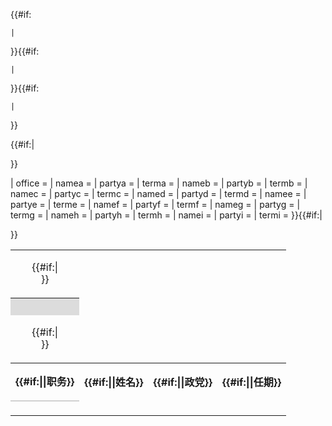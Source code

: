 <table class="infobox {{{bodyclass|}}}" cellspacing="5"  style="width: auto; text-align:left; line-height: 1.2em; {{#switch:{{lc:{{{align|{{{float|right}}}}}} }}
 | left = margin-left: 0em; margin-right: 1em; float: left; clear: left;
 | none = margin-left: 0em; margin-right: 0em; float: none; clear: none;
 | center = margin-left: auto; margin-right: auto; float: none; clear: none;
 | right
 | #default = margin-left: 1em; margin-right: 0em; float: right; clear: right;
 }}">
{{#if:{{{topimage|}}}
 |<tr><td colspan={{#if:{{{party_column|}}}|4|3}} style="text-align: center; {{{topimagestyle|}}}">{{{topimage}}}{{#if:{{{topcaption|}}}|<br /><span style="{{{topcaptionstyle|}}}">{{{topcaption}}}</span>}}</td></tr>
}}{{#if:{{{above|}}}
 |<tr><th colspan={{#if:{{{party_column|}}}|4|3}} style="line-height: 1.5em; font-size: 110%; background:#DCDCDC; text-align: center; {{{abovestyle|}}}">{{{above}}}</th></tr>
}}{{#if:{{{image|}}}
 |<tr><td colspan={{#if:{{{party_column|}}}|4|3}} style="text-align: center; {{{imagestyle|}}}">{{{image}}}{{#if:{{{caption|}}}|<br /><span style="{{{captionstyle|}}}">{{{caption}}}</span>}}</td></tr>
}}<tr>
<th scope="col">{{#if:{{{office_label|}}}|{{{office_label}}}|<span class="smallcaps" style="font-variant:small-caps">职务</span>}}</th>
<th scope="col">{{#if:{{{name_label|}}}|{{{name_label}}}|<span class="smallcaps" style="font-variant:small-caps">姓名</span>}}</th>
{{#if:{{{party_column|}}}|<th scope="col">{{#if:{{{party_label|}}}|{{{party_label}}}|<span class="smallcaps" style="font-variant:small-caps">政党</span>}}</th>}}
<th scope="col">{{#if:{{{term_label|}}}|{{{term_label}}}|<span class="smallcaps" style="font-variant:small-caps">任期</span>}}</th>
</tr>{{infobox cabinet/row|party_column = {{{party_column|}}}
| name_style = {{{name_style|}}} | border_color = {{#if:{{{border_color1|}}}|{{{border_color1}}}|#000}}
| office = {{{office1|}}}
| namea = {{{name1a|}}} | partya = {{{party1a|}}} | terma = {{{term1a|}}}
| nameb = {{{name1b|}}} | partyb = {{{party1b|}}} | termb = {{{term1b|}}}
| namec = {{{name1c|}}} | partyc = {{{party1c|}}} | termc = {{{term1c|}}}
| named = {{{name1d|}}} | partyd = {{{party1d|}}} | termd = {{{term1d|}}}
| namee = {{{name1e|}}} | partye = {{{party1e|}}} | terme = {{{term1e|}}}
| namef = {{{name1f|}}} | partyf = {{{party1f|}}} | termf = {{{term1f|}}}
| nameg = {{{name1g|}}} | partyg = {{{party1g|}}} | termg = {{{term1g|}}}
| nameh = {{{name1h|}}} | partyh = {{{party1h|}}} | termh = {{{term1h|}}}
| namei = {{{name1i|}}} | partyi = {{{party1i|}}} | termi = {{{term1i|}}}
}}{{infobox cabinet/row|party_column = {{{party_column|}}}
| name_style = {{{name_style|}}} | border_color = {{{border_color2|}}}
| office = {{{office2|}}}
| namea = {{{name2a|}}} | partya = {{{party2a|}}} | terma = {{{term2a|}}}
| nameb = {{{name2b|}}} | partyb = {{{party2b|}}} | termb = {{{term2b|}}}
| namec = {{{name2c|}}} | partyc = {{{party2c|}}} | termc = {{{term2c|}}}
| named = {{{name2d|}}} | partyd = {{{party2d|}}} | termd = {{{term2d|}}}
| namee = {{{name2e|}}} | partye = {{{party2e|}}} | terme = {{{term2e|}}}
| namef = {{{name2f|}}} | partyf = {{{party2f|}}} | termf = {{{term2f|}}}
| nameg = {{{name2g|}}} | partyg = {{{party2g|}}} | termg = {{{term2g|}}}
| nameh = {{{name2h|}}} | partyh = {{{party2h|}}} | termh = {{{term2h|}}}
| namei = {{{name2i|}}} | partyi = {{{party2i|}}} | termi = {{{term2i|}}}
}}{{infobox cabinet/row|party_column = {{{party_column|}}}
| name_style = {{{name_style|}}} | border_color = {{{border_color3|}}}
| office = {{{office3|}}}
| namea = {{{name3a|}}} | partya = {{{party3a|}}} | terma = {{{term3a|}}}
| nameb = {{{name3b|}}} | partyb = {{{party3b|}}} | termb = {{{term3b|}}}
| namec = {{{name3c|}}} | partyc = {{{party3c|}}} | termc = {{{term3c|}}}
| named = {{{name3d|}}} | partyd = {{{party3d|}}} | termd = {{{term3d|}}}
| namee = {{{name3e|}}} | partye = {{{party3e|}}} | terme = {{{term3e|}}}
| namef = {{{name3f|}}} | partyf = {{{party3f|}}} | termf = {{{term3f|}}}
| nameg = {{{name3g|}}} | partyg = {{{party3g|}}} | termg = {{{term3g|}}}
| nameh = {{{name3h|}}} | partyh = {{{party3h|}}} | termh = {{{term3h|}}}
}}{{infobox cabinet/row|party_column = {{{party_column|}}}
| name_style = {{{name_style|}}} | border_color = {{{border_color4|}}}
| office = {{{office4|}}}
| namea = {{{name4a|}}} | partya = {{{party4a|}}} | terma = {{{term4a|}}}
| nameb = {{{name4b|}}} | partyb = {{{party4b|}}} | termb = {{{term4b|}}}
| namec = {{{name4c|}}} | partyc = {{{party4c|}}} | termc = {{{term4c|}}}
| named = {{{name4d|}}} | partyd = {{{party4d|}}} | termd = {{{term4d|}}}
| namee = {{{name4e|}}} | partye = {{{party4e|}}} | terme = {{{term4e|}}}
| namef = {{{name4f|}}} | partyf = {{{party4f|}}} | termf = {{{term4f|}}}
| nameg = {{{name4g|}}} | partyg = {{{party4g|}}} | termg = {{{term4g|}}}
| nameh = {{{name4h|}}} | partyh = {{{party4h|}}} | termh = {{{term4h|}}}
}}{{infobox cabinet/row|party_column = {{{party_column|}}}
| name_style = {{{name_style|}}} | border_color = {{{border_color5|}}}
| office = {{{office5|}}}
| namea = {{{name5a|}}} | partya = {{{party5a|}}} | terma = {{{term5a|}}}
| nameb = {{{name5b|}}} | partyb = {{{party5b|}}} | termb = {{{term5b|}}}
| namec = {{{name5c|}}} | partyc = {{{party5c|}}} | termc = {{{term5c|}}}
| named = {{{name5d|}}} | partyd = {{{party5d|}}} | termd = {{{term5d|}}}
| namee = {{{name5e|}}} | partye = {{{party5e|}}} | terme = {{{term5e|}}}
| namef = {{{name5f|}}} | partyf = {{{party5f|}}} | termf = {{{term5f|}}}
| nameg = {{{name5g|}}} | partyg = {{{party5g|}}} | termg = {{{term5g|}}}
| nameh = {{{name5h|}}} | partyh = {{{party5h|}}} | termh = {{{term5h|}}}
}}{{infobox cabinet/row|party_column = {{{party_column|}}}
| name_style = {{{name_style|}}} | border_color = {{{border_color6|}}}
| office = {{{office6|}}}
| namea = {{{name6a|}}} | partya = {{{party6a|}}} | terma = {{{term6a|}}}
| nameb = {{{name6b|}}} | partyb = {{{party6b|}}} | termb = {{{term6b|}}}
| namec = {{{name6c|}}} | partyc = {{{party6c|}}} | termc = {{{term6c|}}}
| named = {{{name6d|}}} | partyd = {{{party6d|}}} | termd = {{{term6d|}}}
| namee = {{{name6e|}}} | partye = {{{party6e|}}} | terme = {{{term6e|}}}
| namef = {{{name6f|}}} | partyf = {{{party6f|}}} | termf = {{{term6f|}}}
| nameg = {{{name6g|}}} | partyg = {{{party6g|}}} | termg = {{{term6g|}}}
| nameh = {{{name6h|}}} | partyh = {{{party6h|}}} | termh = {{{term6h|}}}
}}{{infobox cabinet/row|party_column = {{{party_column|}}}
| name_style = {{{name_style|}}} | border_color = {{{border_color7|}}}
| office = {{{office7|}}}
| namea = {{{name7a|}}} | partya = {{{party7a|}}} | terma = {{{term7a|}}}
| nameb = {{{name7b|}}} | partyb = {{{party7b|}}} | termb = {{{term7b|}}}
| namec = {{{name7c|}}} | partyc = {{{party7c|}}} | termc = {{{term7c|}}}
| named = {{{name7d|}}} | partyd = {{{party7d|}}} | termd = {{{term7d|}}}
| namee = {{{name7e|}}} | partye = {{{party7e|}}} | terme = {{{term7e|}}}
| namef = {{{name7f|}}} | partyf = {{{party7f|}}} | termf = {{{term7f|}}}
| nameg = {{{name7g|}}} | partyg = {{{party7g|}}} | termg = {{{term7g|}}}
| nameh = {{{name7h|}}} | partyh = {{{party7h|}}} | termh = {{{term7h|}}}
}}{{infobox cabinet/row|party_column = {{{party_column|}}}
| name_style = {{{name_style|}}} | border_color = {{{border_color8|}}}
| office = {{{office8|}}}
| namea = {{{name8a|}}} | partya = {{{party8a|}}} | terma = {{{term8a|}}}
| nameb = {{{name8b|}}} | partyb = {{{party8b|}}} | termb = {{{term8b|}}}
| namec = {{{name8c|}}} | partyc = {{{party8c|}}} | termc = {{{term8c|}}}
| named = {{{name8d|}}} | partyd = {{{party8d|}}} | termd = {{{term8d|}}}
| namee = {{{name8e|}}} | partye = {{{party8e|}}} | terme = {{{term8e|}}}
| namef = {{{name8f|}}} | partyf = {{{party8f|}}} | termf = {{{term8f|}}}
| nameg = {{{name8g|}}} | partyg = {{{party8g|}}} | termg = {{{term8g|}}}
| nameh = {{{name8h|}}} | partyh = {{{party8h|}}} | termh = {{{term8h|}}}
}}{{infobox cabinet/row|party_column = {{{party_column|}}}
| name_style = {{{name_style|}}} | border_color = {{{border_color9|}}}
| office = {{{office9|}}}
| namea = {{{name9a|}}} | partya = {{{party9a|}}} | terma = {{{term9a|}}}
| nameb = {{{name9b|}}} | partyb = {{{party9b|}}} | termb = {{{term9b|}}}
| namec = {{{name9c|}}} | partyc = {{{party9c|}}} | termc = {{{term9c|}}}
| named = {{{name9d|}}} | partyd = {{{party9d|}}} | termd = {{{term9d|}}}
| namee = {{{name9e|}}} | partye = {{{party9e|}}} | terme = {{{term9e|}}}
| namef = {{{name9f|}}} | partyf = {{{party9f|}}} | termf = {{{term9f|}}}
| nameg = {{{name9g|}}} | partyg = {{{party9g|}}} | termg = {{{term9g|}}}
| nameh = {{{name9h|}}} | partyh = {{{party9h|}}} | termh = {{{term9h|}}}
}}{{infobox cabinet/row|party_column = {{{party_column|}}}
| name_style = {{{name_style|}}} | border_color = {{{border_color10|}}}
| office = {{{office10|}}}
| namea = {{{name10a|}}} | partya = {{{party10a|}}} | terma = {{{term10a|}}}
| nameb = {{{name10b|}}} | partyb = {{{party10b|}}} | termb = {{{term10b|}}}
| namec = {{{name10c|}}} | partyc = {{{party10c|}}} | termc = {{{term10c|}}}
| named = {{{name10d|}}} | partyd = {{{party10d|}}} | termd = {{{term10d|}}}
| namee = {{{name10e|}}} | partye = {{{party10e|}}} | terme = {{{term10e|}}}
| namef = {{{name10f|}}} | partyf = {{{party10f|}}} | termf = {{{term10f|}}}
| nameg = {{{name10g|}}} | partyg = {{{party10g|}}} | termg = {{{term10g|}}}
| nameh = {{{name10h|}}} | partyh = {{{party10h|}}} | termh = {{{term10h|}}}
}}{{infobox cabinet/row|party_column = {{{party_column|}}}
| name_style = {{{name_style|}}} | border_color = {{{border_color11|}}}
| office = {{{office11|}}}
| namea = {{{name11a|}}} | partya = {{{party11a|}}} | terma = {{{term11a|}}}
| nameb = {{{name11b|}}} | partyb = {{{party11b|}}} | termb = {{{term11b|}}}
| namec = {{{name11c|}}} | partyc = {{{party11c|}}} | termc = {{{term11c|}}}
| named = {{{name11d|}}} | partyd = {{{party11d|}}} | termd = {{{term11d|}}}
| namee = {{{name11e|}}} | partye = {{{party11e|}}} | terme = {{{term11e|}}}
| namef = {{{name11f|}}} | partyf = {{{party11f|}}} | termf = {{{term11f|}}}
| nameg = {{{name11g|}}} | partyg = {{{party11g|}}} | termg = {{{term11g|}}}
| nameh = {{{name11h|}}} | partyh = {{{party11h|}}} | termh = {{{term11h|}}}
}}{{infobox cabinet/row|party_column = {{{party_column|}}}
| name_style = {{{name_style|}}} | border_color = {{{border_color12|}}}
| office = {{{office12|}}}
| namea = {{{name12a|}}} | partya = {{{party12a|}}} | terma = {{{term12a|}}}
| nameb = {{{name12b|}}} | partyb = {{{party12b|}}} | termb = {{{term12b|}}}
| namec = {{{name12c|}}} | partyc = {{{party12c|}}} | termc = {{{term12c|}}}
| named = {{{name12d|}}} | partyd = {{{party12d|}}} | termd = {{{term12d|}}}
| namee = {{{name12e|}}} | partye = {{{party12e|}}} | terme = {{{term12e|}}}
| namef = {{{name12f|}}} | partyf = {{{party12f|}}} | termf = {{{term12f|}}}
| nameg = {{{name12g|}}} | partyg = {{{party12g|}}} | termg = {{{term12g|}}}
| nameh = {{{name12h|}}} | partyh = {{{party12h|}}} | termh = {{{term12h|}}}
}}{{infobox cabinet/row|party_column = {{{party_column|}}}
| name_style = {{{name_style|}}} | border_color = {{{border_color13|}}}
| office = {{{office13|}}}
| namea = {{{name13a|}}} | partya = {{{party13a|}}} | terma = {{{term13a|}}}
| nameb = {{{name13b|}}} | partyb = {{{party13b|}}} | termb = {{{term13b|}}}
| namec = {{{name13c|}}} | partyc = {{{party13c|}}} | termc = {{{term13c|}}}
| named = {{{name13d|}}} | partyd = {{{party13d|}}} | termd = {{{term13d|}}}
| namee = {{{name13e|}}} | partye = {{{party13e|}}} | terme = {{{term13e|}}}
| namef = {{{name13f|}}} | partyf = {{{party13f|}}} | termf = {{{term13f|}}}
| nameg = {{{name13g|}}} | partyg = {{{party13g|}}} | termg = {{{term13g|}}}
| nameh = {{{name13h|}}} | partyh = {{{party13h|}}} | termh = {{{term13h|}}}
}}{{infobox cabinet/row|party_column = {{{party_column|}}}
| name_style = {{{name_style|}}} | border_color = {{{border_color14|}}}
| office = {{{office14|}}}
| namea = {{{name14a|}}} | partya = {{{party14a|}}} | terma = {{{term14a|}}}
| nameb = {{{name14b|}}} | partyb = {{{party14b|}}} | termb = {{{term14b|}}}
| namec = {{{name14c|}}} | partyc = {{{party14c|}}} | termc = {{{term14c|}}}
| named = {{{name14d|}}} | partyd = {{{party14d|}}} | termd = {{{term14d|}}}
| namee = {{{name14e|}}} | partye = {{{party14e|}}} | terme = {{{term14e|}}}
| namef = {{{name14f|}}} | partyf = {{{party14f|}}} | termf = {{{term14f|}}}
| nameg = {{{name14g|}}} | partyg = {{{party14g|}}} | termg = {{{term14g|}}}
| nameh = {{{name14h|}}} | partyh = {{{party14h|}}} | termh = {{{term14h|}}}
}}{{infobox cabinet/row|party_column = {{{party_column|}}}
| name_style = {{{name_style|}}} | border_color = {{{border_color15|}}}
| office = {{{office15|}}}
| namea = {{{name15a|}}} | partya = {{{party15a|}}} | terma = {{{term15a|}}}
| nameb = {{{name15b|}}} | partyb = {{{party15b|}}} | termb = {{{term15b|}}}
| namec = {{{name15c|}}} | partyc = {{{party15c|}}} | termc = {{{term15c|}}}
| named = {{{name15d|}}} | partyd = {{{party15d|}}} | termd = {{{term15d|}}}
| namee = {{{name15e|}}} | partye = {{{party15e|}}} | terme = {{{term15e|}}}
| namef = {{{name15f|}}} | partyf = {{{party15f|}}} | termf = {{{term15f|}}}
| nameg = {{{name15g|}}} | partyg = {{{party15g|}}} | termg = {{{term15g|}}}
| nameh = {{{name15h|}}} | partyh = {{{party15h|}}} | termh = {{{term15h|}}}
}}{{infobox cabinet/row|party_column = {{{party_column|}}}
| name_style = {{{name_style|}}} | border_color = {{{border_color16|}}}
| office = {{{office16|}}}
| namea = {{{name16a|}}} | partya = {{{party16a|}}} | terma = {{{term16a|}}}
| nameb = {{{name16b|}}} | partyb = {{{party16b|}}} | termb = {{{term16b|}}}
| namec = {{{name16c|}}} | partyc = {{{party16c|}}} | termc = {{{term16c|}}}
| named = {{{name16d|}}} | partyd = {{{party16d|}}} | termd = {{{term16d|}}}
| namee = {{{name16e|}}} | partye = {{{party16e|}}} | terme = {{{term16e|}}}
| namef = {{{name16f|}}} | partyf = {{{party16f|}}} | termf = {{{term16f|}}}
| nameg = {{{name16g|}}} | partyg = {{{party16g|}}} | termg = {{{term16g|}}}
| nameh = {{{name16h|}}} | partyh = {{{party16h|}}} | termh = {{{term16h|}}}
}}{{infobox cabinet/row|party_column = {{{party_column|}}}
| name_style = {{{name_style|}}} | border_color = {{{border_color17|}}}
| office = {{{office17|}}}
| namea = {{{name17a|}}} | partya = {{{party17a|}}} | terma = {{{term17a|}}}
| nameb = {{{name17b|}}} | partyb = {{{party17b|}}} | termb = {{{term17b|}}}
| namec = {{{name17c|}}} | partyc = {{{party17c|}}} | termc = {{{term17c|}}}
| named = {{{name17d|}}} | partyd = {{{party17d|}}} | termd = {{{term17d|}}}
| namee = {{{name17e|}}} | partye = {{{party17e|}}} | terme = {{{term17e|}}}
| namef = {{{name17f|}}} | partyf = {{{party17f|}}} | termf = {{{term17f|}}}
| nameg = {{{name17g|}}} | partyg = {{{party17g|}}} | termg = {{{term17g|}}}
| nameh = {{{name17h|}}} | partyh = {{{party17h|}}} | termh = {{{term17h|}}}
}}{{infobox cabinet/row|party_column = {{{party_column|}}}
| name_style = {{{name_style|}}} | border_color = {{{border_color18|}}}
| office = {{{office18|}}}
| namea = {{{name18a|}}} | partya = {{{party18a|}}} | terma = {{{term18a|}}}
| nameb = {{{name18b|}}} | partyb = {{{party18b|}}} | termb = {{{term18b|}}}
| namec = {{{name18c|}}} | partyc = {{{party18c|}}} | termc = {{{term18c|}}}
| named = {{{name18d|}}} | partyd = {{{party18d|}}} | termd = {{{term18d|}}}
| namee = {{{name18e|}}} | partye = {{{party18e|}}} | terme = {{{term18e|}}}
| namef = {{{name18f|}}} | partyf = {{{party18f|}}} | termf = {{{term18f|}}}
| nameg = {{{name18g|}}} | partyg = {{{party18g|}}} | termg = {{{term18g|}}}
| nameh = {{{name18h|}}} | partyh = {{{party18h|}}} | termh = {{{term18h|}}}
}}{{infobox cabinet/row|party_column = {{{party_column|}}}
| name_style = {{{name_style|}}} | border_color = {{{border_color19|}}}
| office = {{{office19|}}}
| namea = {{{name19a|}}} | partya = {{{party19a|}}} | terma = {{{term19a|}}}
| nameb = {{{name19b|}}} | partyb = {{{party19b|}}} | termb = {{{term19b|}}}
| namec = {{{name19c|}}} | partyc = {{{party19c|}}} | termc = {{{term19c|}}}
| named = {{{name19d|}}} | partyd = {{{party19d|}}} | termd = {{{term19d|}}}
| namee = {{{name19e|}}} | partye = {{{party19e|}}} | terme = {{{term19e|}}}
| namef = {{{name19f|}}} | partyf = {{{party19f|}}} | termf = {{{term19f|}}}
| nameg = {{{name19g|}}} | partyg = {{{party19g|}}} | termg = {{{term19g|}}}
| nameh = {{{name19h|}}} | partyh = {{{party19h|}}} | termh = {{{term19h|}}}
}}{{infobox cabinet/row|party_column = {{{party_column|}}}
| name_style = {{{name_style|}}} | border_color = {{{border_color20|}}}
| office = {{{office20|}}}
| namea = {{{name20a|}}} | partya = {{{party20a|}}} | terma = {{{term20a|}}}
| nameb = {{{name20b|}}} | partyb = {{{party20b|}}} | termb = {{{term20b|}}}
| namec = {{{name20c|}}} | partyc = {{{party20c|}}} | termc = {{{term20c|}}}
| named = {{{name20d|}}} | partyd = {{{party20d|}}} | termd = {{{term20d|}}}
| namee = {{{name20e|}}} | partye = {{{party20e|}}} | terme = {{{term20e|}}}
| namef = {{{name20f|}}} | partyf = {{{party20f|}}} | termf = {{{term20f|}}}
| nameg = {{{name20g|}}} | partyg = {{{party20g|}}} | termg = {{{term20g|}}}
| nameh = {{{name20h|}}} | partyh = {{{party20h|}}} | termh = {{{term20h|}}}
}}{{infobox cabinet/row|party_column = {{{party_column|}}}
| name_style = {{{name_style|}}} | border_color = {{{border_color21|}}}
| office = {{{office21|}}}
| namea = {{{name21a|}}} | partya = {{{party21a|}}} | terma = {{{term21a|}}}
| nameb = {{{name21b|}}} | partyb = {{{party21b|}}} | termb = {{{term21b|}}}
| namec = {{{name21c|}}} | partyc = {{{party21c|}}} | termc = {{{term21c|}}}
| named = {{{name21d|}}} | partyd = {{{party21d|}}} | termd = {{{term21d|}}}
| namee = {{{name21e|}}} | partye = {{{party21e|}}} | terme = {{{term21e|}}}
| namef = {{{name21f|}}} | partyf = {{{party21f|}}} | termf = {{{term21f|}}}
| nameg = {{{name21g|}}} | partyg = {{{party21g|}}} | termg = {{{term21g|}}}
| nameh = {{{name21h|}}} | partyh = {{{party21h|}}} | termh = {{{term21h|}}}
}}{{infobox cabinet/row|party_column = {{{party_column|}}}
| name_style = {{{name_style|}}} | border_color = {{{border_color22|}}}
| office = {{{office22|}}}
| namea = {{{name22a|}}} | partya = {{{party22a|}}} | terma = {{{term22a|}}}
| nameb = {{{name22b|}}} | partyb = {{{party22b|}}} | termb = {{{term22b|}}}
| namec = {{{name22c|}}} | partyc = {{{party22c|}}} | termc = {{{term22c|}}}
| named = {{{name22d|}}} | partyd = {{{party22d|}}} | termd = {{{term22d|}}}
| namee = {{{name22e|}}} | partye = {{{party22e|}}} | terme = {{{term22e|}}}
| namef = {{{name22f|}}} | partyf = {{{party22f|}}} | termf = {{{term22f|}}}
| nameg = {{{name22g|}}} | partyg = {{{party22g|}}} | termg = {{{term22g|}}}
| nameh = {{{name22h|}}} | partyh = {{{party22h|}}} | termh = {{{term22h|}}}
}}{{infobox cabinet/row|party_column = {{{party_column|}}}
| name_style = {{{name_style|}}} | border_color = {{{border_color23|}}}
| office = {{{office23|}}}
| namea = {{{name23a|}}} | partya = {{{party23a|}}} | terma = {{{term23a|}}}
| nameb = {{{name23b|}}} | partyb = {{{party23b|}}} | termb = {{{term23b|}}}
| namec = {{{name23c|}}} | partyc = {{{party23c|}}} | termc = {{{term23c|}}}
| named = {{{name23d|}}} | partyd = {{{party23d|}}} | termd = {{{term23d|}}}
| namee = {{{name23e|}}} | partye = {{{party23e|}}} | terme = {{{term23e|}}}
| namef = {{{name23f|}}} | partyf = {{{party23f|}}} | termf = {{{term23f|}}}
| nameg = {{{name23g|}}} | partyg = {{{party23g|}}} | termg = {{{term23g|}}}
| nameh = {{{name23h|}}} | partyh = {{{party23h|}}} | termh = {{{term23h|}}}
}}{{infobox cabinet/row|party_column = {{{party_column|}}}
| name_style = {{{name_style|}}} | border_color = {{{border_color24|}}}
| office = {{{office24|}}}
| namea = {{{name24a|}}} | partya = {{{party24a|}}} | terma = {{{term24a|}}}
| nameb = {{{name24b|}}} | partyb = {{{party24b|}}} | termb = {{{term24b|}}}
| namec = {{{name24c|}}} | partyc = {{{party24c|}}} | termc = {{{term24c|}}}
| named = {{{name24d|}}} | partyd = {{{party24d|}}} | termd = {{{term24d|}}}
| namee = {{{name24e|}}} | partye = {{{party24e|}}} | terme = {{{term24e|}}}
| namef = {{{name24f|}}} | partyf = {{{party24f|}}} | termf = {{{term24f|}}}
| nameg = {{{name24g|}}} | partyg = {{{party24g|}}} | termg = {{{term24g|}}}
| nameh = {{{name24h|}}} | partyh = {{{party24h|}}} | termh = {{{term24h|}}}
}}{{infobox cabinet/row|party_column = {{{party_column|}}}
| name_style = {{{name_style|}}} | border_color = {{{border_color25|}}}
| office = {{{office25|}}}
| namea = {{{name25a|}}} | partya = {{{party25a|}}} | terma = {{{term25a|}}}
| nameb = {{{name25b|}}} | partyb = {{{party25b|}}} | termb = {{{term25b|}}}
| namec = {{{name25c|}}} | partyc = {{{party25c|}}} | termc = {{{term25c|}}}
| named = {{{name25d|}}} | partyd = {{{party25d|}}} | termd = {{{term25d|}}}
| namee = {{{name25e|}}} | partye = {{{party25e|}}} | terme = {{{term25e|}}}
| namef = {{{name25f|}}} | partyf = {{{party25f|}}} | termf = {{{term25f|}}}
| nameg = {{{name25g|}}} | partyg = {{{party25g|}}} | termg = {{{term25g|}}}
| nameh = {{{name25h|}}} | partyh = {{{party25h|}}} | termh = {{{term25h|}}}
}}{{infobox cabinet/row|party_column = {{{party_column|}}}
| name_style = {{{name_style|}}} | border_color = {{{border_color26|}}}
| office = {{{office26|}}}
| namea = {{{name26a|}}} | partya = {{{party26a|}}} | terma = {{{term26a|}}}
| nameb = {{{name26b|}}} | partyb = {{{party26b|}}} | termb = {{{term26b|}}}
| namec = {{{name26c|}}} | partyc = {{{party26c|}}} | termc = {{{term26c|}}}
| named = {{{name26d|}}} | partyd = {{{party26d|}}} | termd = {{{term26d|}}}
| namee = {{{name26e|}}} | partye = {{{party26e|}}} | terme = {{{term26e|}}}
| namef = {{{name26f|}}} | partyf = {{{party26f|}}} | termf = {{{term26f|}}}
| nameg = {{{name26g|}}} | partyg = {{{party26g|}}} | termg = {{{term26g|}}}
| nameh = {{{name26h|}}} | partyh = {{{party26h|}}} | termh = {{{term26h|}}}
}}{{infobox cabinet/row|party_column = {{{party_column|}}}
| name_style = {{{name_style|}}} | border_color = {{{border_color27|}}}
| office = {{{office27|}}}
| namea = {{{name27a|}}} | partya = {{{party27a|}}} | terma = {{{term27a|}}}
| nameb = {{{name27b|}}} | partyb = {{{party27b|}}} | termb = {{{term27b|}}}
| namec = {{{name27c|}}} | partyc = {{{party27c|}}} | termc = {{{term27c|}}}
| named = {{{name27d|}}} | partyd = {{{party27d|}}} | termd = {{{term27d|}}}
| namee = {{{name27e|}}} | partye = {{{party27e|}}} | terme = {{{term27e|}}}
| namef = {{{name27f|}}} | partyf = {{{party27f|}}} | termf = {{{term27f|}}}
| nameg = {{{name27g|}}} | partyg = {{{party27g|}}} | termg = {{{term27g|}}}
| nameh = {{{name27h|}}} | partyh = {{{party27h|}}} | termh = {{{term27h|}}}
}}{{infobox cabinet/row|party_column = {{{party_column|}}}
| name_style = {{{name_style|}}} | border_color = {{{border_color28|}}}
| office = {{{office28|}}}
| namea = {{{name28a|}}} | partya = {{{party28a|}}} | terma = {{{term28a|}}}
| nameb = {{{name28b|}}} | partyb = {{{party28b|}}} | termb = {{{term28b|}}}
| namec = {{{name28c|}}} | partyc = {{{party28c|}}} | termc = {{{term28c|}}}
| named = {{{name28d|}}} | partyd = {{{party28d|}}} | termd = {{{term28d|}}}
| namee = {{{name28e|}}} | partye = {{{party28e|}}} | terme = {{{term28e|}}}
| namef = {{{name28f|}}} | partyf = {{{party28f|}}} | termf = {{{term28f|}}}
| nameg = {{{name28g|}}} | partyg = {{{party28g|}}} | termg = {{{term28g|}}}
| nameh = {{{name28h|}}} | partyh = {{{party28h|}}} | termh = {{{term28h|}}}
}}{{infobox cabinet/row|party_column = {{{party_column|}}}
| name_style = {{{name_style|}}} | border_color = {{{border_color29|}}}
| office = {{{office29|}}}
| namea = {{{name29a|}}} | partya = {{{party29a|}}} | terma = {{{term29a|}}}
| nameb = {{{name29b|}}} | partyb = {{{party29b|}}} | termb = {{{term29b|}}}
| namec = {{{name29c|}}} | partyc = {{{party29c|}}} | termc = {{{term29c|}}}
| named = {{{name29d|}}} | partyd = {{{party29d|}}} | termd = {{{term29d|}}}
| namee = {{{name29e|}}} | partye = {{{party29e|}}} | terme = {{{term29e|}}}
| namef = {{{name29f|}}} | partyf = {{{party29f|}}} | termf = {{{term29f|}}}
| nameg = {{{name29g|}}} | partyg = {{{party29g|}}} | termg = {{{term29g|}}}
| nameh = {{{name29h|}}} | partyh = {{{party29h|}}} | termh = {{{term29h|}}}
}}{{infobox cabinet/row|party_column = {{{party_column|}}}
| name_style = {{{name_style|}}} | border_color = {{{border_color30|}}}
| office = {{{office30|}}}
| namea = {{{name30a|}}} | partya = {{{party30a|}}} | terma = {{{term30a|}}}
| nameb = {{{name30b|}}} | partyb = {{{party30b|}}} | termb = {{{term30b|}}}
| namec = {{{name30c|}}} | partyc = {{{party30c|}}} | termc = {{{term30c|}}}
| named = {{{name30d|}}} | partyd = {{{party30d|}}} | termd = {{{term30d|}}}
| namee = {{{name30e|}}} | partye = {{{party30e|}}} | terme = {{{term30e|}}}
| namef = {{{name30f|}}} | partyf = {{{party30f|}}} | termf = {{{term30f|}}}
| nameg = {{{name30g|}}} | partyg = {{{party30g|}}} | termg = {{{term30g|}}}
| nameh = {{{name30h|}}} | partyh = {{{party30h|}}} | termh = {{{term30h|}}}
}}{{infobox cabinet/row|party_column = {{{party_column|}}}
| name_style = {{{name_style|}}} | border_color = {{{border_color31|}}}
| office = {{{office31|}}}
| namea = {{{name31a|}}} | partya = {{{party31a|}}} | terma = {{{term31a|}}}
| nameb = {{{name31b|}}} | partyb = {{{party31b|}}} | termb = {{{term31b|}}}
| namec = {{{name31c|}}} | partyc = {{{party31c|}}} | termc = {{{term31c|}}}
| named = {{{name31d|}}} | partyd = {{{party31d|}}} | termd = {{{term31d|}}}
| namee = {{{name31e|}}} | partye = {{{party31e|}}} | terme = {{{term31e|}}}
| namef = {{{name31f|}}} | partyf = {{{party31f|}}} | termf = {{{term31f|}}}
| nameg = {{{name31g|}}} | partyg = {{{party31g|}}} | termg = {{{term31g|}}}
| nameh = {{{name31h|}}} | partyh = {{{party31h|}}} | termh = {{{term31h|}}}
}}{{infobox cabinet/row|party_column = {{{party_column|}}}
| name_style = {{{name_style|}}} | border_color = {{{border_color32|}}}
| office = {{{office32|}}}
| namea = {{{name32a|}}} | partya = {{{party32a|}}} | terma = {{{term32a|}}}
| nameb = {{{name32b|}}} | partyb = {{{party32b|}}} | termb = {{{term32b|}}}
| namec = {{{name32c|}}} | partyc = {{{party32c|}}} | termc = {{{term32c|}}}
| named = {{{name32d|}}} | partyd = {{{party32d|}}} | termd = {{{term32d|}}}
| namee = {{{name32e|}}} | partye = {{{party32e|}}} | terme = {{{term32e|}}}
| namef = {{{name32f|}}} | partyf = {{{party32f|}}} | termf = {{{term32f|}}}
| nameg = {{{name32g|}}} | partyg = {{{party32g|}}} | termg = {{{term32g|}}}
| nameh = {{{name32h|}}} | partyh = {{{party32h|}}} | termh = {{{term32h|}}}
}}{{infobox cabinet/row|party_column = {{{party_column|}}}
| name_style = {{{name_style|}}} | border_color = {{{border_color33|}}}
| office = {{{office33|}}}
| namea = {{{name33a|}}} | partya = {{{party33a|}}} | terma = {{{term33a|}}}
| nameb = {{{name33b|}}} | partyb = {{{party33b|}}} | termb = {{{term33b|}}}
| namec = {{{name33c|}}} | partyc = {{{party33c|}}} | termc = {{{term33c|}}}
| named = {{{name33d|}}} | partyd = {{{party33d|}}} | termd = {{{term33d|}}}
| namee = {{{name33e|}}} | partye = {{{party33e|}}} | terme = {{{term33e|}}}
| namef = {{{name33f|}}} | partyf = {{{party33f|}}} | termf = {{{term33f|}}}
| nameg = {{{name33g|}}} | partyg = {{{party33g|}}} | termg = {{{term33g|}}}
| nameh = {{{name33h|}}} | partyh = {{{party33h|}}} | termh = {{{term33h|}}}
}}{{infobox cabinet/row|party_column = {{{party_column|}}}
| name_style = {{{name_style|}}} | border_color = {{{border_color34|}}}
| office = {{{office34|}}}
| namea = {{{name34a|}}} | partya = {{{party34a|}}} | terma = {{{term34a|}}}
| nameb = {{{name34b|}}} | partyb = {{{party34b|}}} | termb = {{{term34b|}}}
| namec = {{{name34c|}}} | partyc = {{{party34c|}}} | termc = {{{term34c|}}}
| named = {{{name34d|}}} | partyd = {{{party34d|}}} | termd = {{{term34d|}}}
| namee = {{{name34e|}}} | partye = {{{party34e|}}} | terme = {{{term34e|}}}
| namef = {{{name34f|}}} | partyf = {{{party34f|}}} | termf = {{{term34f|}}}
| nameg = {{{name34g|}}} | partyg = {{{party34g|}}} | termg = {{{term34g|}}}
| nameh = {{{name34h|}}} | partyh = {{{party34h|}}} | termh = {{{term34h|}}}
}}{{infobox cabinet/row|party_column = {{{party_column|}}}
| name_style = {{{name_style|}}} | border_color = {{{border_color35|}}}
| office = {{{office35|}}}
| namea = {{{name35a|}}} | partya = {{{party35a|}}} | terma = {{{term35a|}}}
| nameb = {{{name35b|}}} | partyb = {{{party35b|}}} | termb = {{{term35b|}}}
| namec = {{{name35c|}}} | partyc = {{{party35c|}}} | termc = {{{term35c|}}}
| named = {{{name35d|}}} | partyd = {{{party35d|}}} | termd = {{{term35d|}}}
| namee = {{{name35e|}}} | partye = {{{party35e|}}} | terme = {{{term35e|}}}
| namef = {{{name35f|}}} | partyf = {{{party35f|}}} | termf = {{{term35f|}}}
| nameg = {{{name35g|}}} | partyg = {{{party35g|}}} | termg = {{{term35g|}}}
| nameh = {{{name35h|}}} | partyh = {{{party35h|}}} | termh = {{{term35h|}}}
}}{{infobox cabinet/row|party_column = {{{party_column|}}}
| name_style = {{{name_style|}}} | border_color = {{{border_color36|}}}
| office = {{{office36|}}}
| namea = {{{name36a|}}} | partya = {{{party36a|}}} | terma = {{{term36a|}}}
| nameb = {{{name36b|}}} | partyb = {{{party36b|}}} | termb = {{{term36b|}}}
| namec = {{{name36c|}}} | partyc = {{{party36c|}}} | termc = {{{term36c|}}}
| named = {{{name36d|}}} | partyd = {{{party36d|}}} | termd = {{{term36d|}}}
| namee = {{{name36e|}}} | partye = {{{party36e|}}} | terme = {{{term36e|}}}
| namef = {{{name36f|}}} | partyf = {{{party36f|}}} | termf = {{{term36f|}}}
| nameg = {{{name36g|}}} | partyg = {{{party36g|}}} | termg = {{{term36g|}}}
| nameh = {{{name36h|}}} | partyh = {{{party36h|}}} | termh = {{{term36h|}}}
}}{{infobox cabinet/row|party_column = {{{party_column|}}}
| name_style = {{{name_style|}}} | border_color = {{{border_color37|}}}
| office = {{{office37|}}}
| namea = {{{name37a|}}} | partya = {{{party37a|}}} | terma = {{{term37a|}}}
| nameb = {{{name37b|}}} | partyb = {{{party37b|}}} | termb = {{{term37b|}}}
| namec = {{{name37c|}}} | partyc = {{{party37c|}}} | termc = {{{term37c|}}}
| named = {{{name37d|}}} | partyd = {{{party37d|}}} | termd = {{{term37d|}}}
| namee = {{{name37e|}}} | partye = {{{party37e|}}} | terme = {{{term37e|}}}
| namef = {{{name37f|}}} | partyf = {{{party37f|}}} | termf = {{{term37f|}}}
| nameg = {{{name37g|}}} | partyg = {{{party37g|}}} | termg = {{{term37g|}}}
| nameh = {{{name37h|}}} | partyh = {{{party37h|}}} | termh = {{{term37h|}}}
}}{{infobox cabinet/row|party_column = {{{party_column|}}}
| name_style = {{{name_style|}}} | border_color = {{{border_color38|}}}
| office = {{{office38|}}}
| namea = {{{name38a|}}} | partya = {{{party38a|}}} | terma = {{{term38a|}}}
| nameb = {{{name38b|}}} | partyb = {{{party38b|}}} | termb = {{{term38b|}}}
| namec = {{{name38c|}}} | partyc = {{{party38c|}}} | termc = {{{term38c|}}}
| named = {{{name38d|}}} | partyd = {{{party38d|}}} | termd = {{{term38d|}}}
| namee = {{{name38e|}}} | partye = {{{party38e|}}} | terme = {{{term38e|}}}
| namef = {{{name38f|}}} | partyf = {{{party38f|}}} | termf = {{{term38f|}}}
| nameg = {{{name38g|}}} | partyg = {{{party38g|}}} | termg = {{{term38g|}}}
| nameh = {{{name38h|}}} | partyh = {{{party38h|}}} | termh = {{{term38h|}}}
}}{{infobox cabinet/row|party_column = {{{party_column|}}}
| name_style = {{{name_style|}}} | border_color = {{{border_color39|}}}
| office = {{{office39|}}}
| namea = {{{name39a|}}} | partya = {{{party39a|}}} | terma = {{{term39a|}}}
| nameb = {{{name39b|}}} | partyb = {{{party39b|}}} | termb = {{{term39b|}}}
| namec = {{{name39c|}}} | partyc = {{{party39c|}}} | termc = {{{term39c|}}}
| named = {{{name39d|}}} | partyd = {{{party39d|}}} | termd = {{{term39d|}}}
| namee = {{{name39e|}}} | partye = {{{party39e|}}} | terme = {{{term39e|}}}
| namef = {{{name39f|}}} | partyf = {{{party39f|}}} | termf = {{{term39f|}}}
| nameg = {{{name39g|}}} | partyg = {{{party39g|}}} | termg = {{{term39g|}}}
| nameh = {{{name39h|}}} | partyh = {{{party39h|}}} | termh = {{{term39h|}}}
}}{{infobox cabinet/row|party_column = {{{party_column|}}}
| name_style = {{{name_style|}}} | border_color = {{{border_color40|}}}
| office = {{{office40|}}}
| namea = {{{name40a|}}} | partya = {{{party40a|}}} | terma = {{{term40a|}}}
| nameb = {{{name40b|}}} | partyb = {{{party40b|}}} | termb = {{{term40b|}}}
| namec = {{{name40c|}}} | partyc = {{{party40c|}}} | termc = {{{term40c|}}}
| named = {{{name40d|}}} | partyd = {{{party40d|}}} | termd = {{{term40d|}}}
| namee = {{{name40e|}}} | partye = {{{party40e|}}} | terme = {{{term40e|}}}
| namef = {{{name40f|}}} | partyf = {{{party40f|}}} | termf = {{{term40f|}}}
| nameg = {{{name40g|}}} | partyg = {{{party40g|}}} | termg = {{{term40g|}}}
| nameh = {{{name40h|}}} | partyh = {{{party40h|}}} | termh = {{{term40h|}}}
}}{{infobox cabinet/row|party_column = {{{party_column|}}}
| name_style = {{{name_style|}}} | border_color = {{{border_color41|}}}
| office = {{{office41|}}}
| namea = {{{name41a|}}} | partya = {{{party41a|}}} | terma = {{{term41a|}}}
| nameb = {{{name41b|}}} | partyb = {{{party41b|}}} | termb = {{{term41b|}}}
| namec = {{{name41c|}}} | partyc = {{{party41c|}}} | termc = {{{term41c|}}}
| named = {{{name41d|}}} | partyd = {{{party41d|}}} | termd = {{{term41d|}}}
| namee = {{{name41e|}}} | partye = {{{party41e|}}} | terme = {{{term41e|}}}
| namef = {{{name41f|}}} | partyf = {{{party41f|}}} | termf = {{{term41f|}}}
| nameg = {{{name41g|}}} | partyg = {{{party41g|}}} | termg = {{{term41g|}}}
| nameh = {{{name41h|}}} | partyh = {{{party41h|}}} | termh = {{{term41h|}}}
}}{{infobox cabinet/row|party_column = {{{party_column|}}}
| name_style = {{{name_style|}}} | border_color = {{{border_color42|}}}
| office = {{{office42|}}}
| namea = {{{name42a|}}} | partya = {{{party42a|}}} | terma = {{{term42a|}}}
| nameb = {{{name42b|}}} | partyb = {{{party42b|}}} | termb = {{{term42b|}}}
| namec = {{{name42c|}}} | partyc = {{{party42c|}}} | termc = {{{term42c|}}}
| named = {{{name42d|}}} | partyd = {{{party42d|}}} | termd = {{{term42d|}}}
| namee = {{{name42e|}}} | partye = {{{party42e|}}} | terme = {{{term42e|}}}
| namef = {{{name42f|}}} | partyf = {{{party42f|}}} | termf = {{{term42f|}}}
| nameg = {{{name42g|}}} | partyg = {{{party42g|}}} | termg = {{{term42g|}}}
| nameh = {{{name42h|}}} | partyh = {{{party42h|}}} | termh = {{{term42h|}}}
}}{{infobox cabinet/row|party_column = {{{party_column|}}}
| name_style = {{{name_style|}}} | border_color = {{{border_color43|}}}
| office = {{{office43|}}}
| namea = {{{name43a|}}} | partya = {{{party43a|}}} | terma = {{{term43a|}}}
| nameb = {{{name43b|}}} | partyb = {{{party43b|}}} | termb = {{{term43b|}}}
| namec = {{{name43c|}}} | partyc = {{{party43c|}}} | termc = {{{term43c|}}}
| named = {{{name43d|}}} | partyd = {{{party43d|}}} | termd = {{{term43d|}}}
| namee = {{{name43e|}}} | partye = {{{party43e|}}} | terme = {{{term43e|}}}
| namef = {{{name43f|}}} | partyf = {{{party43f|}}} | termf = {{{term43f|}}}
| nameg = {{{name43g|}}} | partyg = {{{party43g|}}} | termg = {{{term43g|}}}
| nameh = {{{name43h|}}} | partyh = {{{party43h|}}} | termh = {{{term43h|}}}
}}{{infobox cabinet/row|party_column = {{{party_column|}}}
| name_style = {{{name_style|}}} | border_color = {{{border_color44|}}}
| office = {{{office44|}}}
| namea = {{{name44a|}}} | partya = {{{party44a|}}} | terma = {{{term44a|}}}
| nameb = {{{name44b|}}} | partyb = {{{party44b|}}} | termb = {{{term44b|}}}
| namec = {{{name44c|}}} | partyc = {{{party44c|}}} | termc = {{{term44c|}}}
| named = {{{name44d|}}} | partyd = {{{party44d|}}} | termd = {{{term44d|}}}
| namee = {{{name44e|}}} | partye = {{{party44e|}}} | terme = {{{term44e|}}}
| namef = {{{name44f|}}} | partyf = {{{party44f|}}} | termf = {{{term44f|}}}
| nameg = {{{name44g|}}} | partyg = {{{party44g|}}} | termg = {{{term44g|}}}
| nameh = {{{name44h|}}} | partyh = {{{party44h|}}} | termh = {{{term44h|}}}
}}{{infobox cabinet/row|party_column = {{{party_column|}}}
| name_style = {{{name_style|}}} | border_color = {{{border_color45|}}}
| office = {{{office45|}}}
| namea = {{{name45a|}}} | partya = {{{party45a|}}} | terma = {{{term45a|}}}
| nameb = {{{name45b|}}} | partyb = {{{party45b|}}} | termb = {{{term45b|}}}
| namec = {{{name45c|}}} | partyc = {{{party45c|}}} | termc = {{{term45c|}}}
| named = {{{name45d|}}} | partyd = {{{party45d|}}} | termd = {{{term45d|}}}
| namee = {{{name45e|}}} | partye = {{{party45e|}}} | terme = {{{term45e|}}}
| namef = {{{name45f|}}} | partyf = {{{party45f|}}} | termf = {{{term45f|}}}
| nameg = {{{name45g|}}} | partyg = {{{party45g|}}} | termg = {{{term45g|}}}
| nameh = {{{name45h|}}} | partyh = {{{party45h|}}} | termh = {{{term45h|}}}
}}{{infobox cabinet/row|party_column = {{{party_column|}}}
| name_style = {{{name_style|}}} | border_color = {{{border_color46|}}}
| office = {{{office46|}}}
| namea = {{{name46a|}}} | partya = {{{party46a|}}} | terma = {{{term46a|}}}
| nameb = {{{name46b|}}} | partyb = {{{party46b|}}} | termb = {{{term46b|}}}
| namec = {{{name46c|}}} | partyc = {{{party46c|}}} | termc = {{{term46c|}}}
| named = {{{name46d|}}} | partyd = {{{party46d|}}} | termd = {{{term46d|}}}
| namee = {{{name46e|}}} | partye = {{{party46e|}}} | terme = {{{term46e|}}}
| namef = {{{name46f|}}} | partyf = {{{party46f|}}} | termf = {{{term46f|}}}
| nameg = {{{name46g|}}} | partyg = {{{party46g|}}} | termg = {{{term46g|}}}
| nameh = {{{name46h|}}} | partyh = {{{party46h|}}} | termh = {{{term46h|}}}
}}{{infobox cabinet/row|party_column = {{{party_column|}}}
| name_style = {{{name_style|}}} | border_color = {{{border_color47|}}}
| office = {{{office47|}}}
| namea = {{{name47a|}}} | partya = {{{party47a|}}} | terma = {{{term47a|}}}
| nameb = {{{name47b|}}} | partyb = {{{party47b|}}} | termb = {{{term47b|}}}
| namec = {{{name47c|}}} | partyc = {{{party47c|}}} | termc = {{{term47c|}}}
| named = {{{name47d|}}} | partyd = {{{party47d|}}} | termd = {{{term47d|}}}
| namee = {{{name47e|}}} | partye = {{{party47e|}}} | terme = {{{term47e|}}}
| namef = {{{name47f|}}} | partyf = {{{party47f|}}} | termf = {{{term47f|}}}
| nameg = {{{name47g|}}} | partyg = {{{party47g|}}} | termg = {{{term47g|}}}
| nameh = {{{name47h|}}} | partyh = {{{party47h|}}} | termh = {{{term47h|}}}
}}{{infobox cabinet/row|party_column = {{{party_column|}}}
| name_style = {{{name_style|}}} | border_color = {{{border_color48|}}}
| office = {{{office48|}}}
| namea = {{{name48a|}}} | partya = {{{party48a|}}} | terma = {{{term48a|}}}
| nameb = {{{name48b|}}} | partyb = {{{party48b|}}} | termb = {{{term48b|}}}
| namec = {{{name48c|}}} | partyc = {{{party48c|}}} | termc = {{{term48c|}}}
| named = {{{name48d|}}} | partyd = {{{party48d|}}} | termd = {{{term48d|}}}
| namee = {{{name48e|}}} | partye = {{{party48e|}}} | terme = {{{term48e|}}}
| namef = {{{name48f|}}} | partyf = {{{party48f|}}} | termf = {{{term48f|}}}
| nameg = {{{name48g|}}} | partyg = {{{party48g|}}} | termg = {{{term48g|}}}
| nameh = {{{name48h|}}} | partyh = {{{party48h|}}} | termh = {{{term48h|}}}
}}{{infobox cabinet/row|party_column = {{{party_column|}}}
| name_style = {{{name_style|}}} | border_color = {{{border_color49|}}}
| office = {{{office49|}}}
| namea = {{{name49a|}}} | partya = {{{party49a|}}} | terma = {{{term49a|}}}
| nameb = {{{name49b|}}} | partyb = {{{party49b|}}} | termb = {{{term49b|}}}
| namec = {{{name49c|}}} | partyc = {{{party49c|}}} | termc = {{{term49c|}}}
| named = {{{name49d|}}} | partyd = {{{party49d|}}} | termd = {{{term49d|}}}
| namee = {{{name49e|}}} | partye = {{{party49e|}}} | terme = {{{term49e|}}}
| namef = {{{name49f|}}} | partyf = {{{party49f|}}} | termf = {{{term49f|}}}
| nameg = {{{name49g|}}} | partyg = {{{party49g|}}} | termg = {{{term49g|}}}
| nameh = {{{name49h|}}} | partyh = {{{party49h|}}} | termh = {{{term49h|}}}
}}{{infobox cabinet/row|party_column = {{{party_column|}}}
| name_style = {{{name_style|}}} | border_color = {{{border_color50|}}}
| office = {{{office50|}}}
| namea = {{{name50a|}}} | partya = {{{party50a|}}} | terma = {{{term50a|}}}
| nameb = {{{name50b|}}} | partyb = {{{party50b|}}} | termb = {{{term50b|}}}
| namec = {{{name50c|}}} | partyc = {{{party50c|}}} | termc = {{{term50c|}}}
| named = {{{name50d|}}} | partyd = {{{party50d|}}} | termd = {{{term50d|}}}
| namee = {{{name50e|}}} | partye = {{{party50e|}}} | terme = {{{term50e|}}}
| namef = {{{name50f|}}} | partyf = {{{party50f|}}} | termf = {{{term50f|}}}
| nameg = {{{name50g|}}} | partyg = {{{party50g|}}} | termg = {{{term50g|}}}
| nameh = {{{name50h|}}} | partyh = {{{party50h|}}} | termh = {{{term50h|}}}
}}{{#if:{{{below|}}}|
<tr><td colspan={{#if:{{{party_column|}}}|4|3}} style="border-top: #D1D1D1 2px solid; {{{belowstyle|}}}">
{{{below}}}</td></tr>}}
</table><noinclude>
{{documentation}}
</noinclude>